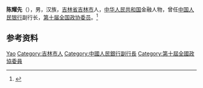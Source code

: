 '''陈耀先'''（{{bd|1940年|1月|}}），男，汉族，[[吉林省|吉林省]][[吉林市|吉林市]]人，[[中华人民共和国|中华人民共和国]]金融人物，曾任[[中国人民银行|中国人民银行]]副行长，[[第十届全国政协委员|第十届全国政协委员]]。<ref>{{Cite book|title=中华金融辞库|author=戴相龙, 黄达主编|publisher=中国金融出版社|year=1998|isbn=9787504920485|location=北京|pages=}}</ref>

== 参考资料 ==
{{reflist}}

{{Authority control}}
{{DEFAULTSORT:Chen陈}}
[[Category:陈姓|Yao]]
[[Category:吉林市人|Category:吉林市人]]
[[Category:中國人民銀行副行長|Category:中國人民銀行副行長]]
[[Category:第十屆全國政協委員|Category:第十屆全國政協委員]]

{{中国人物小作品}}